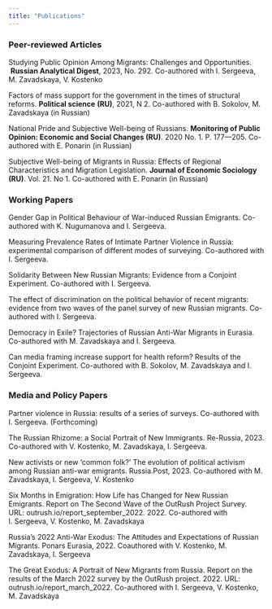 ```yaml
---
title: "Publications"
---
```


### Peer-reviewed Articles

Studying Public Opinion Among Migrants: Challenges and Opportunities.  **Russian Analytical Digest**, 2023, No. 292. Co-authored with I. Sergeeva, M. Zavadskaya, V. Kostenko

Factors of mass support for the government in the times of structural reforms. **Political science** **(RU)**, 2021, N 2. Co-authored with B. Sokolov, M. Zavadskaya (in Russian)

National Pride and Subjective Well-being of Russians. **Monitoring of Public Opinion: Economic and Social Changes (RU)**. 2020 No. 1. P. 177---205. Co-authored with E. Ponarin (in Russian)

Subjective Well-being of Migrants in Russia: Effects of Regional Characteristics and Migration Legislation. **Journal of Economic Sociology (RU)**. Vol. 21. No 1. Co-authored with E. Ponarin (in Russian)

### Working Papers

Gender Gap in Political Behaviour of War-induced Russian Emigrants. Co-authored with K. Nugumanova and I. Sergeeva.

Measuring Prevalence Rates of Intimate Partner Violence in Russia: experimental comparison of different modes of surveying. Co-authored with I. Sergeeva.

Solidarity Between New Russian Migrants: Evidence from a Conjoint Experiment. Co-authored with I. Sergeeva.

The effect of discrimination on the political behavior of recent migrants: evidence from two waves of the panel survey of new Russian migrants. Co-authored with I. Sergeeva.

Democracy in Exile? Trajectories of Russian Anti-War Migrants in Eurasia. Co-authored with M. Zavadskaya and I. Sergeeva.

Can media framing increase support for health reform? Results of the Conjoint Experiment. Co-authored with B. Sokolov, M. Zavadskaya and I. Sergeeva.

### Media and Policy Papers

Partner violence in Russia: results of a series of surveys. Co-authored with I. Sergeeva. (Forthcoming)

The Russian Rhizome: a Social Portrait of New Immigrants. Re-Russia, 2023. Co-authored with V. Kostenko, M. Zavadskaya, I. Sergeeva.

New activists or new 'common folk?' The evolution of political activism among Russian anti-war emigrants. Russia.Post, 2023. Co-authored with M. Zavadskaya, I. Sergeeva, V. Kostenko

Six Months in Emigration: How Life has Changed for New Russian Emigrants. Report on The Second Wave of the OutRush Project Survey. URL: outrush.io/report_september_2022. 2022. Co-authored with I. Sergeeva, V. Kostenko, M. Zavadskaya

Russia's 2022 Anti-War Exodus: The Attitudes and Expectations of Russian Migrants. Ponars Eurasia, 2022. Coauthored with V. Kostenko, M. Zavadskaya, I. Sergeeva

The Great Exodus: A Portrait of New Migrants from Russia. Report on the results of the March 2022 survey by the OutRush project. 2022. URL: outrush.io/report_march_2022. Co-authored with I. Sergeeva, V. Kostenko, M. Zavadskaya
